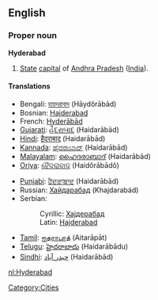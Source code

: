 ==English==
{{wikipedia}}
===Proper noun===
'''Hyderabad'''

#[[State]] [[capital]] of [[Andhra Pradesh]] ([[India]]).

====Translations====
{{top}}
*Bengali: [[হায়দরাবাদ]] (Hāydôrābād)
*Bosnian: [[Hajderabad#Bosnian|Hajderabad]] {{m}}
*French: [[Hyderābād]]
*[[Gujarati]]: [[હૈદરાબાદ]] (Haidarābād)
*[[Hindi]]: [[हैदराबाद]] (Haidarābād)
*[[Kannada]]: [[ಹೈದರಾಬಾದ್]] (Haidarābād)
*[[Malayalam]]: [[ഹൈദരാബാദ്]] (Haidarābād)
*[[Oriya]]: [[ହୈଦରାବାଦ]] (Haidôrābādô)
{{mid}}
*[[Punjabi]]: [[ਹੈਦਰਾਬਾਦ]] (Haidarābād)
*Russian: [[Хайдарабад]] (Khajdarabád) {{m}}
*Serbian:
*:Cyrillic: [[Хајдерабад#Serbian|Хајдерабад]] {{m}}
*:Latin: [[Hajderabad#Serbian|Hajderabad]] {{m}}
*[[Tamil]]: [[ஐதராபாத்]] (Aitarāpāt)
*[[Telugu]]: [[హైదరాబాదు]] (Haidarābādu)
*[[Sindhi]]: [[حيدر آباد]] (Haidarābād)
{{bottom}}

[[Category:Cities]]

[[nl:Hyderabad]]